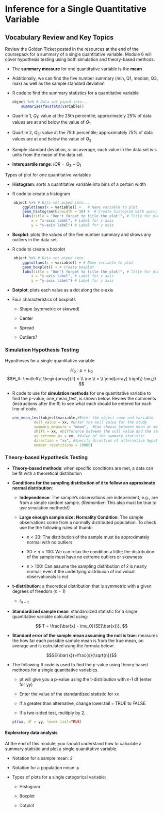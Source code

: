 # Inference for a Single Quantitative Variable

## Vocabulary Review and Key Topics

Review the Golden Ticket posted in the resources at the end of the coursepack for a summary of a single quantitative variable.  Module 6 will cover hypothesis testing using both simulation and theory-based methods.

* The **summary measure** for one quantitative variable is the **mean**

* Additionally, we can find the five number summary (min, Q1, median, Q3, max) as well as the sample standard deviation

* R code to find the summary statistics for a quantitative variable

    ```r
    object %>% # Data set piped into...
        summarise(favstats(variable))
    ```

* Quartile 1, $Q_1$: value at the 25th percentile; approximately 25\% of data values are at and below the value of $Q_1$

* Quartile 2, $Q_3$: value at the 75th percentile; approximately 75\% of data values are at and below the value of $Q_3$

* Sample standard deviation, $s$: on average, each value in the data set is s units from the mean of the data set

* **Interquartile range**: $IQR = Q_3-Q_1$ 

Types of plot for one quantitative variables

* **Histogram**: sorts a quantitative variable into bins of a certain width 

* R code to create a histogram

```r
    object %>% # Data set piped into...
        ggplot(aes(x = variable)) +   # Name variable to plot
        geom_histogram(binwidth = 10) +  # Create histogram with specified binwidth
        labs(title = "Don't forget to title the plot!", # Title for plot
            x = "x-axis label", # Label for x axis
            y = "y-axis label") # Label for y axis
```


* **Boxplot**: plots the values of the five number summary and shows any outliers in the data set

* R code to create a boxplot

```r
    object %>% # Data set piped into...
        ggplot(aes(x = variable)) + # Name variable to plot
        geom_boxplot() + # Create boxplot 
        labs(title = "Don't forget to title the plot!", # Title for plot
            x = "x-axis label", # Label for x axis
            y = "y-axis label") # Label for y axis
```

* **Dotplot**: plots each value as a dot along the x-axis

* Four characteristics of boxplots

    - Shape  (symmetric or skewed)
    
    - Center 
    
    - Spread
    
    - Outliers?
    
### Simulation Hypothesis Testing {-}

Hypotheses for a single quantitative variable:

$$H_0: \mu = \mu_0$$
$$H_A: \mu\left\{
\begin{array}{ll}
< \\
\ne \\
< \\
\end{array}
\right\}
\mu_0 $$

* R code to use for **simulation methods** for one quantitative variable to find the p-value, one_mean_test, is shown below. Review the comments (instructions after the #) to see what each should be entered for each line of code.

    ```r
    one_mean_test(object$variable,#Enter the object name and variable
              null_value = xx, #Enter the null value for the study
              summary_measure = "mean",  #Can choose between mean or median
              shift = xx, #Difference between the null value and the sample mean
              as_extreme_as = xx, #Value of the summary statistic
              direction = "xx", #Specify direction of alternative hypothesis
              number_repetitions = 10000)
    ```

### Theory-based Hypothesis Testing {-}

* **Theory-based methods**: when specific conditions are met, a data can be fit with a theoretical distribution

* **Conditions for the sampling distribution of $\bar{x}$ to follow an approximate normal distribution**:

    * **Independence**: The sample’s observations are independent, e.g., are from a simple random sample. (*Remember*: This also must be true to use simulation methods!)

     * **Large enough sample size: Normality Condition**: The sample observations come from a normally distributed population.  To check use the the following rules of thumb:
     
         - $n < 30$: The distribution of the sample must be approximately normal with no outliers
         
         - $30 \ge n < 100$: We can relax the condition a little; the distribution of the sample must have no extreme outliers or skewness
         
         - $n > 100$: Can assume the sampling distribution of $\bar{x}$ is nearly normal, even if the underlying distribuion of individual observationals is not
         
* **t-distribution**: a theoretical distribution that is symmetric with a given degrees of freedom ($n-1$)

    * $t_{n-1}$

* **Standardized sample mean**: standardized statistic for a single quantitative variable calculated using:

$$
T = \frac{\bar{x} - \mu_0}{SE(\bar{x})},
$$

* **Standard error of the sample mean assuming the null is true**: measures the how far each possible sample mean is from the true mean, on average and is calculated using the formula below:

$$SE(\bar{x})=\frac{s}{\sqrt{n}}$$

* The following R code is used to find the p-value using theory based methods for a single quantitative variables.

    * pt will give you a p-value using the t-distribution with n-1 df (enter for yy)
    
    * Enter the value of the standardized statistic for xx

    * If a greater than alternative, change lower.tail = TRUE to FALSE.
    
    * If a two-sided test, multiply by 2.
    
    ```r
    pt(xx, df = yy, lower.tail=TRUE)
    ```

#### Exploratory data analysis {-}

At the end of this module, you should understand how to calculate a summary statistic and plot a single quantitative variable.  

* Notation for a sample mean: $\bar{x}$

* Notation for a population mean: $\mu$

* Types of plots for a single categorical variable:

    - Histogram
    
    - Boxplot
    
    - Dotplot

\newpage
